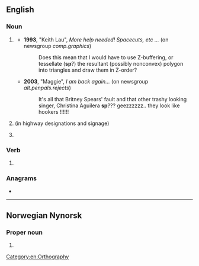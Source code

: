 {{also|Sp|SP|sp.|s/p|Sp.|s.p.|śp.|ś.p.|␠}}
==English==

===Noun===
{{en-noun|?}}

# {{abbreviation of|en|spelling}} {{qualifier|often used when correcting or questioning one's own spelling}}
#* '''1993''', "Keith Lau", ''More help needed! Spacecuts, etc ...'' (on newsgroup ''comp.graphics'')
#*: Does this mean that I would have to use Z-buffering, or tessellate ('''sp'''?) the resultant (possibly nonconvex) polygon into triangles and draw them in Z-order?
#* '''2003''', "Maggie", ''I am back again...'' (on newsgroup ''alt.penpals.rejects'')
#*: It's all that Britney Spears' fault and that other trashy looking singer, Christina Aguilera '''sp'''??? geezzzzzz.. they look like hookers !!!!!!
# {{abbreviation of|en|spur}} (in highway designations and signage)
# {{abbreviation of|en|special}} {{rfex|en}}

===Verb===
{{head|en|verb}}

# {{lb|en|proofreading}} {{abbreviation of|en|spell out}} <!--i.e. expand an abbreviation, or write a number in words-->

===Anagrams===
* {{anagrams|en|a=ps|%ps|P's|P.S.|PS|PS.|Ps|Ps.|p's|p**s|p.s.|ps|ps.|μPs}}

[[Category:en:Orthography]]

----

==Norwegian Nynorsk==

===Proper noun===
{{head|nn|proper noun|g=n}}

# {{abbreviation of|nn|Senterpartiet}}